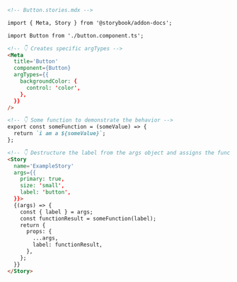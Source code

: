 ```md
<!-- Button.stories.mdx -->

import { Meta, Story } from '@storybook/addon-docs';

import Button from './button.component.ts';

<!-- 👇 Creates specific argTypes -->
<Meta
  title='Button'
  component={Button}
  argTypes={{
    backgroundColor: {
      control: 'color',
    },
  }}
/>

<!-- 👇 Some function to demonstrate the behavior -->
export const someFunction = (someValue) => {
  return `i am a ${someValue}`;
};

<!-- 👇 Destructure the label from the args object and assigns the function result to a variable and pass it as a prop into the component -->
<Story
  name='ExampleStory'
  args={{
    primary: true,
    size: 'small',
    label: 'button',
  }}>
  {(args) => {
    const { label } = args;
    const functionResult = someFunction(label);
    return {
      props: {
        ...args,
        label: functionResult,
      },
    };
  }}
</Story>
```
